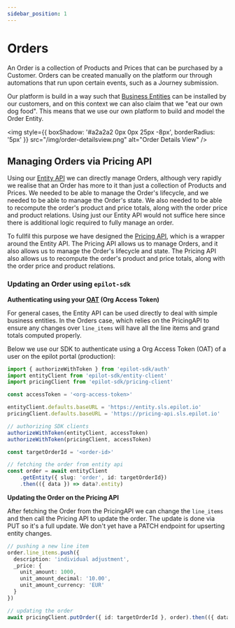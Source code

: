 ```yaml
---
sidebar_position: 1
---
```


# Orders

An Order is a collection of Products and Prices that can be purchased by a Customer. Orders can be created manually on the platform our through automations that run upon certain events, such as a Journey submission.

Our platform is build in a way such that [Business Entities](/docs/entities/flexible-entities) can be installed by our customers, and on this context we can also claim that we "eat our own dog food". This means that we use our own platform to build and model the Order Entity.

<img style={{ boxShadow: '#a2a2a2 0px 0px 25px -8px', borderRadius: '5px' }} src="/img/order-detailsview.png" alt="Order Details View" />

## Managing Orders via Pricing API

Using our [Entity API](/docs/entities/entity-api) we can directly manage Orders, although very rapidly we realise that an Order has more to it than just a collection of Products and Prices. We needed to be able to manage the Order's lifecycle, and we needed to be able to manage the Order's state. We also needed to be able to recompute the order's product and price totals, along with the order price and product relations. Using just our Entity API would not suffice here since there is additional logic required to fully manage an order.

To fullfil this purpose we have designed the [Pricing API](/docs/pricing/pricing-api), which is a wrapper around the Entity API. The Pricing API allows us to manage Orders, and it also allows us to manage the Order's lifecycle and state. The Pricing API also allows us to recompute the order's product and price totals, along with the order price and product relations.


### Updating an Order using `epilot-sdk`

**Authenticating using your [OAT](https://docs.epilot.io/docs/auth/access-tokens) (Org Access Token)**

For general cases, the Entity API can be used directly to deal with simple business entities. In the Orders case, which relies on the PricingAPI to ensure any changes over `line_items` will have all the line items and grand totals computed properly.

Below we use our SDK to authenticate using a Org Access Token (OAT) of a user on the epilot portal (production):


```typescript
import { authorizeWithToken } from 'epilot-sdk/auth'
import entityClient from 'epilot-sdk/entity-client'
import pricingClient from 'epilot-sdk/pricing-client'

const accessToken = '<org-access-token>'

entityClient.defaults.baseURL = 'https://entity.sls.epilot.io'
pricingClient.defaults.baseURL = 'https://pricing-api.sls.epilot.io'

// authorizing SDK clients
authorizeWithToken(entityClient, accessToken)
authorizeWithToken(pricingClient, accessToken)

const targetOrderId = '<order-id>'

// fetching the order from entity api
const order = await entityClient
    .getEntity({ slug: 'order', id: targetOrderId})
    .then(({ data }) => data?.entity)
```

**Updating the Order on the Pricing API**

After fetching the Order from the PricingAPI we can change the `line_items` and then call the Pricing API to update the order.
The update is done via PUT so it's a full update. We don't yet have a PATCH endpoint for upserting entity changes.

```typescript
// pushing a new line item
order.line_items.push({
  description: 'individual adjustment',
  _price: {
    unit_amount: 1000,
    unit_amount_decimal: '10.00',
    unit_amount_currency: 'EUR'
  }
})

// updating the order
await pricingClient.putOrder({ id: targetOrderId }, order).then(({ data }) => data)
```

